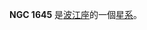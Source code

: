 {{NGCInfoBox|NGCID=NGC 1645|發現者=德亞瑞司特|發現日期=1864年10月31日|其他編號=MCG -1-13-2,NPM1G -05.0213|曆元=J2000.0|赤經=4時44分6.3秒
|赤緯=-5°27'54"|星座=波江座|星體=星系|星等=13|表面亮度=13.6|藍等=13.9}}

'''NGC 1645''' 是[[波江座|波江座]]的一個[[星系|星系]]。

{{NGCReference|1645}}
{{Catalogs|NGC=1645}}